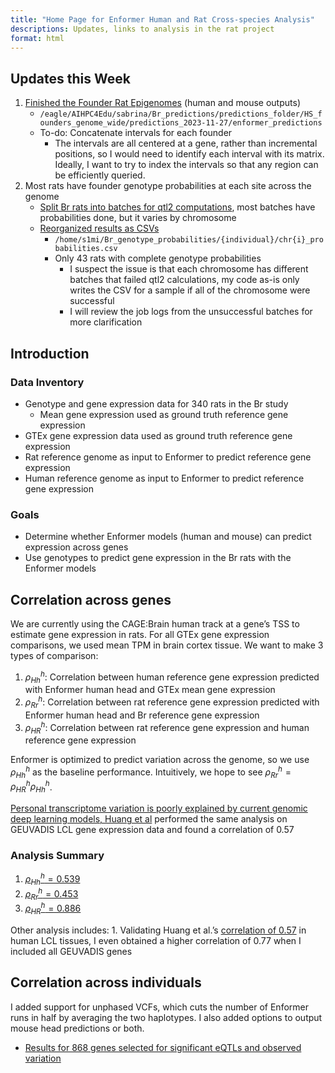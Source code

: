 ```yaml
---
title: "Home Page for Enformer Human and Rat Cross-species Analysis"
descriptions: Updates, links to analysis in the rat project
format: html
---
```


## Updates this Week

1. [Finished the Founder Rat Epigenomes](https://sabrina-dl.hakyimlab.org/posts/2023-11-07-hs-founder-epigenomes/pipeline) (human and mouse outputs)
    * `/eagle/AIHPC4Edu/sabrina/Br_predictions/predictions_folder/HS_founders_genome_wide/predictions_2023-11-27/enformer_predictions`
    * To-do: Concatenate intervals for each founder
        * The intervals are all centered at a gene, rather than incremental positions, so I would need to identify each interval with its matrix. Ideally, I want to try to index the intervals so that any region can be efficiently queried.

2. Most rats have founder genotype probabilities at each site across the genome
    * [Split Br rats into batches for qtl2 computations](https://sabrina-dl.hakyimlab.org/posts/2023-11-22-qtl2-founder-haps-pbs-job-array/), most batches have probabilities done, but it varies by chromosome
    * [Reorganized results as CSVs](https://sabrina-dl.hakyimlab.org/posts/2023-11-26-processing-qtl2-probabilities/)
        * `/home/s1mi/Br_genotype_probabilities/{individual}/chr{i}_probabilities.csv` 
        * Only 43 rats with complete genotype probabilities
            * I suspect the issue is that each chromosome has different batches that failed qtl2 calculations, my code as-is only writes the CSV for a sample if all of the chromosome were successful
            * I will review the job logs from the unsuccessful batches for more clarification
    




## Introduction

### Data Inventory

* Genotype and gene expression data for 340 rats in the Br study
    * Mean gene expression used as ground truth reference gene expression
* GTEx gene expression data used as ground truth reference gene expression
* Rat reference genome as input to Enformer to predict reference gene expression 
* Human reference genome as input to Enformer to predict reference gene expression

### Goals

* Determine whether Enformer models (human and mouse) can predict expression across genes
* Use genotypes to predict gene expression in the Br rats with the Enformer models


## Correlation across genes

We are currently using the CAGE:Brain human track at a gene's TSS to estimate gene expression in rats. For all GTEx gene expression comparisons, we used mean TPM in brain cortex tissue. We want to make 3 types of comparison:

1. $\rho^h_{Hh}$: Correlation between human reference gene expression predicted with Enformer human head and GTEx mean gene expression
2. $\rho^h_{Rr}$: Correlation between rat reference gene expression predicted with Enformer human head and Br reference gene expression
3. $\rho^h_{HR}$: Correlation between rat reference gene expression and human reference gene expression

Enformer is optimized to predict variation across the genome, so we use $\rho^h_{Hh}$ as the baseline performance. Intuitively, we hope to see $\rho^h_{Rr} = \rho^h_{HR} \rho^h_{Hh}$.

[Personal transcriptome variation is poorly explained by current genomic deep learning models, Huang et al](https://www.biorxiv.org/content/10.1101/2023.06.30.547100v1.full.pdf) performed the same analysis on GEUVADIS LCL gene expression data and found a correlation of 0.57

### Analysis Summary


1. [$\rho^h_{Hh} = 0.539$](https://sabrina-dl.hakyimlab.org/posts/2023-08-22-correlation-between-enformer-and-gtex-expression-across-genes-by-chromosome/)
2. [$\rho^h_{Rr} = 0.453$](https://sabrina-dl.hakyimlab.org/posts/2023-08-22-correlation-across-rn7-genes-by-chromosome/)
3. [$\rho^h_{HR} = 0.886$](https://sabrina-dl.hakyimlab.org/posts/2023-09-01-comparing-human-vs-rat-mean-expression-across-genes)

Other analysis includes: 
1. Validating Huang et al.'s [correlation of 0.57](https://sabrina-dl.hakyimlab.org/posts/2023-09-06-validating-Huang-et-al) in human LCL tissues, I even obtained a higher correlation of 0.77 when I included all GEUVADIS genes

## Correlation across individuals

I added support for unphased VCFs, which cuts the number of Enformer runs in half by averaging the two haplotypes. I also added options to output mouse head predictions or both.

* [Results for 868 genes selected for significant eQTLs and observed variation](https://sabrina-dl.hakyimlab.org/posts/2023-08-31-Br-personalized-prediction-on-more-genes/)


